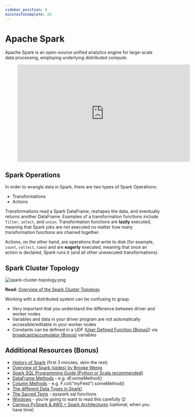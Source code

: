 ```yaml
---
sidebar_position: 4
minutesToComplete: 20
---
```


# Apache Spark
Apache Spark is an open-source unified analytics engine for large-scale data processing, employing underlying distributed compute.

<div style={{textAlign: 'center'}}>

<figure class="video-container">
    <iframe width="560" height="315" src="https://www.youtube.com/embed/Ud6luYCkkMk" title="YouTube video player" frameborder="0" allow="accelerometer; autoplay; clipboard-write; encrypted-media; gyroscope; picture-in-picture" allowfullscreen="allowfullscreen"></iframe>
</figure>

</div>

## Spark Operations
In order to wrangle data in Spark, there are two types of Spark Operations:
* Transformations
* Actions

Transformations read a Spark DataFrame, reshapes the data, and eventually returns another DataFrame. Examples of a transformation functions include `filter`, `select`, and `union`. Transformation functions are **lazily** executed, meaning that Spark jobs are not executed no matter how many transformation functions are chained together.

Actions, on the other hand, are operations that write to disk (for example, `count`, `collect`, `take`) and are **eagerly** executed, meaning that once an action is declared, Spark runs it (and all other unexecuted transformations).

## Spark Cluster Topology

<div style={{textAlign: 'center'}}>

![spark-cluster-topology.png](./assets/spark-cluster-topology.png)

</div>

**Read:** [Overview of the Spark Cluster Topology](https://spark.apache.org/docs/latest/cluster-overview.html)

Working with a distributed system can be confusing to grasp.
* Very important that you understand the difference between driver and worker nodes
* Variables and data in your driver program are not automatically accessible/editable in your worker nodes
* Constants can be defined in a UDF ([User Defined Function (Bonus)](./udfs.mdx)) via [broadcast/accumulator (Bonus)](https://spark.apache.org/docs/2.2.0/rdd-programming-guide.html#broadcast-variables) variables

## Additional Resources (Bonus)
* [History of Spark](https://www.youtube.com/watch?v=p4PkA2huzVc) (first 3 minutes, skim the rest)
* [Overview of Spark (slides) by Brooke Wenig](https://brookewenig.com/SparkOverview.html#/)
* [Spark SQL Programming Guide (Python or Scala recommended)](http://spark.apache.org/docs/3.1.1/sql-getting-started.html)
* [DataFrame Methods](http://spark.apache.org/docs/3.1.1/api/python/reference/pyspark.sql.html#dataframe-apis) - e.g. df.someMethod()
* [Column Methods](http://spark.apache.org/docs/3.1.1/api/python/reference/pyspark.sql.html#column-apis) - e.g. F.col("myField").someMethod()
* [The different Data Types in Spark!](http://spark.apache.org/docs/3.1.1/api/python/reference/pyspark.sql.html#data-types)
* [The Sacred Texts](http://spark.apache.org/docs/3.1.1/api/python/reference/pyspark.sql.html#functions) - pyspark.sql.functions
* [Windows](http://spark.apache.org/docs/3.1.1/api/python/reference/pyspark.sql.html#window) - you’re going to want to read this carefully 😉
* [Campus PySpark & AWS + Spark Architectures](https://www.udemy.com/course/pyspark-aws-master-big-data-with-pyspark-and-aws/) (optional, when you have time)

